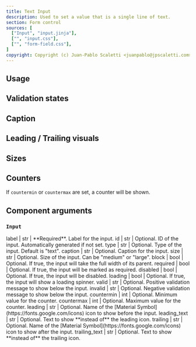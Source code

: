```yaml
---
title: Text Input
description: Used to set a value that is a single line of text.
section: Form control
sources: [
  ["Input", "input.jinja"],
  ["", "input.css"],
  ["", "form-field.css"],
]
copyright: Copyright (c) Juan-Pablo Scaletti <juanpablo@jpscaletti.com>
---
```


## Usage

<Example name="ex.Input"/>


## Validation states

<Example name="ex.Input.Validation"/>


## Caption

<Example name="ex.Input.Caption"/>


## Leading / Trailing visuals

<Example name="ex.Input.Visuals"/>


## Sizes

<Example name="ex.Input.Size"/>


## Counters

 If `countermin` or `countermax` are set, a counter will be shown.

<Example name="ex.Input.Counter"/>


## Component arguments

### `Input`

<Arguments>
  label | str | **Required**. Label for the input.
  id | str | Optional. ID of the input. Automatically generated if not set.
  type | str | Optional. Type of the input. Default is "text".
  caption | str | Optional. Caption for the input.
  size | str | Optional. Size of the input. Can be "medium" or "large".
  block | bool | Optional. If true, the input will take the full width of its parent.
  required | bool | Optional. If true, the input will be marked as required.
  disabled | bool | Optional. If true, the input will be disabled.
  loading | bool | Optional. If true, the input will show a loading spinner.
  valid | str | Optional. Positive validation message to show below the input.
  invalid | str | Optional. Negative validation message to show below the input.
  countermin | int | Optional. Minimum value for the counter.
  countermax | int | Optional. Maximum value for the counter.
  leading | str | Optional. Name of the [Material Symbol](https://fonts.google.com/icons) icon to show before the input.
  leading_text | str | Optional. Text to show **instead of** the leading icon.
  trailing | str | Optional. Name of the [Material Symbol](https://fonts.google.com/icons) icon to show after the input.
  trailing_text | str | Optional. Text to show **instead of** the trailing icon.
</Arguments>


<Sources />
